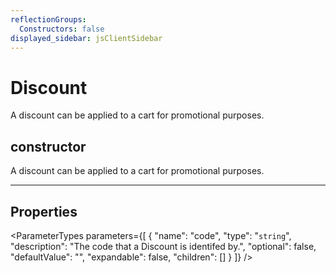 ```yaml
---
reflectionGroups:
  Constructors: false
displayed_sidebar: jsClientSidebar
---
```



# Discount

A discount can be applied to a cart for promotional purposes.

## constructor

A discount can be applied to a cart for promotional purposes.

___

## Properties

<ParameterTypes parameters={[
  {
    "name": "code",
    "type": "`string`",
    "description": "The code that a Discount is identifed by.",
    "optional": false,
    "defaultValue": "",
    "expandable": false,
    "children": []
  }
]} />
